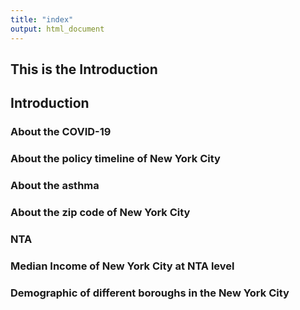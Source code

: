 ```yaml
---
title: "index"
output: html_document
---
```




## This is the Introduction



## Introduction


### About the COVID-19

### About the policy timeline of New York City

### About the asthma

### About the zip code of New York City

### NTA

### Median Income of New York City at NTA level

### Demographic of different boroughs in the New York City